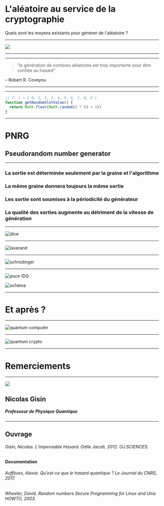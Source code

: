 


<Head>
  <title>TPE - Générer l'aléatoire</title>
</Head>


# L'aléatoire au service de la cryptographie

Quels sont les moyens existants pour générer de l'aléatoire ?

---

![](http://wakaziva.pagesperso-orange.fr/crypto/images/BDs/calvin.jpg)

---



---

> “la génération de nombres aléatoires est trop importante pour être confiée au hasard”

– Robert R. Coveyou

---

<SlotMachine />

---

```js
// f: t → { 0, 1, 2, 3, 4, 5, 6, 7, 8, 9 }
function getRandomSlotValue() {
  return Math.floor(Math.random() * (9 + 1))
}
```

---

# PNRG
## Pseudorandom number generator

---

<Appear>
  <h3>La sortie est déterminée seulement par la graine et l'algorithme</h3>
  <h3>La même graine donnera toujours la même sortie</h3>
  <h3>Les sortie sont soumises à la périodicité du générateur</h3>
  <h3>La qualité des sorties augmente au détriment de la vitesse de génération</h3>
</Appear>

---

![dice](https://raw.githubusercontent.com/HelloEdit/tpe-2019/master/img/dice.gif)

---

![lavarand](https://raw.githubusercontent.com/HelloEdit/tpe-2019/master/img/lava_lamps.jpg)

---

![schrodinger](https://raw.githubusercontent.com/HelloEdit/tpe-2019/master/img/schrodinger_cat.jpg)

---

![puce IDQ](https://raw.githubusercontent.com/HelloEdit/tpe-2019/master/img/idquantique.png)

![schéma](https://raw.githubusercontent.com/HelloEdit/tpe-2019/master/img/schema_quantique.jpg)

---

# Et après ?

---

<Image 
  alt='quantum computer'
  src='https://raw.githubusercontent.com/HelloEdit/tpe-2019/master/img/quantum_computer.jpg' 
/>

---

<Image 
  alt='quantum crypto'
  src='https://raw.githubusercontent.com/HelloEdit/tpe-2019/master/img/laser.jpg' 
/>

---

# Remerciements

---

<Image src='https://raw.githubusercontent.com/HelloEdit/tpe-2019/master/img/gisin.jpg' />

## Nicolas Gisin
##### Professeur de Physique Quantique

---
<div style={{ textAlign: 'left' }}>
  <h2>Ouvrage</h2>

  <h6>Gisin, Nicolas. <i>L’impensable Hasard</i>. Odile Jacob, 2012. OJ.SCIENCES.</h6>

  <h4>Documentation</h4>

  <h6>Auffèves, Alexia. <i>Qu’est-ce que le hasard quantique ?</i> Le Journal du CNRS, 2017.</h6>
  <h6>Wheeler, David. <i>Random numbers</i> Secure Programming for Linux and Unix HOWTO, 2003.</h6>
</div>

